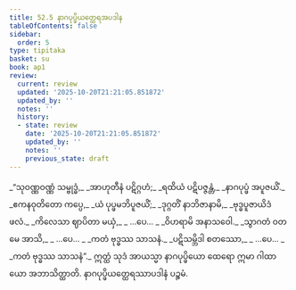 ```yaml
---
title: 52.5 နာဂပုပ္ဖိယတ္ထေရအပဒါန
tableOfContents: false
sidebar:
  order: 5
type: tipitaka
basket: su
book: ap1
review:
  current: review
  updated: '2025-10-20T21:21:05.851872'
  updated_by: ''
  notes: ''
  history:
  - state: review
    date: '2025-10-20T21:21:05.851872'
    updated_by: ''
    notes: ''
    previous_state: draft
---
```



<DynamicBreadcrumb />


<ReviewStatus review={frontmatter.review} showDetails={true} />

<HypothesisAnnotation frontmatter={frontmatter} />

<Division number="23" book="ap1" e="ch" v="20" p="430">

<Paragraph number="6721" type="verses" book="ap1">
_“သုဝဏ္ဏဝဏ္ဏံ သမ္ဗုဒ္ဓံ,_  
_အာဟုတီနံ ပဋိဂ္ဂဟံ;_  
_ရထိယံ ပဋိပဇ္ဇန္တံ,_  
_နာဂပုပ္ဖံ အပူဇယိံ._  

</Paragraph>

</Division>
<Division number="24" book="ap1" e="ch" v="20" p="431">

<Paragraph number="6722" type="verses" book="ap1">
_ဧကနဝုတိတော ကပ္ပေ,_  
_ယံ ပုပ္ဖမဘိပူဇယိံ;_  
_ဒုဂ္ဂတိံ နာဘိဇာနာမိ,_  
_ဗုဒ္ဓပူဇာယိဒံ ဖလံ._  

</Paragraph>

</Division>
<Division number="25" book="ap1" e="ch" v="20" p="431">

<Paragraph number="6723" type="verses" book="ap1">
_ကိလေသာ ဈာပိတာ မယှံ,_  
_ …ပေ… _  
_ဝိဟရာမိ အနာသဝေါ._  

</Paragraph>

</Division>
<Division number="26" book="ap1" e="ch" v="20" p="431">

<Paragraph number="6724" type="verses" book="ap1">
_သွာဂတံ ဝတ မေ အာသိ,_  
_ …ပေ… _  
_ကတံ ဗုဒ္ဓဿ သာသနံ._  

</Paragraph>

</Division>
<Division number="27" book="ap1" e="ch" v="20" p="431">

<Paragraph number="6725" type="verses" book="ap1">
_ပဋိသမ္ဘိဒါ စတဿော,_  
_ …ပေ… _  
_ကတံ ဗုဒ္ဓဿ သာသနံ”._  

</Paragraph>

<Paragraph number="6726" book="ap1">
ဣတ္ထံ သုဒံ အာယသ္မာ နာဂပုပ္ဖိယော ထေရော ဣမာ ဂါထာယော အဘာသိတ္ထာတိ.

</Paragraph>
</Division>

<Paragraph number="6727" type="center" book="ap1">
နာဂပုပ္ဖိယတ္ထေရဿာပဒါနံ ပဉ္စမံ.
</Paragraph>